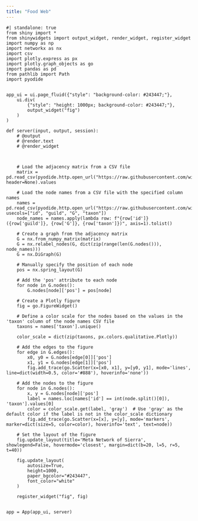 ```yaml
---
title: "Food Web"
---
```


<source src="input/MetaNetwork_Matrix_LTB_June.csv" type="text/csv" />
<source src="input/MetaNetwork_Matrix_Label_LTB_June.csv" type="text/csv" />

```shinylive-python
#| standalone: true
from shiny import *
from shinywidgets import output_widget, render_widget, register_widget
import numpy as np
import networkx as nx
import csv
import plotly.express as px
import plotly.graph_objects as go
import pandas as pd
from pathlib import Path 
import pyodide


app_ui = ui.page_fluid({"style": "background-color: #243447;"},
    ui.div(
        {"style": "height: 1000px; background-color: #243447;"},
        output_widget("fig")
    )
)

def server(input, output, session):
    # @output
    # @render.text
    # @render_widget

    
    
    # Load the adjacency matrix from a CSV file
    matrix = pd.read_csv(pyodide.http.open_url("https://raw.githubusercontent.com/wildliferesilience/wildliferesilience/main/docs/input/MetaNetwork_Matrix_LTB_June.csv"), header=None).values

    # Load the node names from a CSV file with the specified column names
    names = pd.read_csv(pyodide.http.open_url("https://raw.githubusercontent.com/wildliferesilience/wildliferesilience/main/docs/input/MetaNetwork_Matrix_Label_LTB_June.csv"), usecols=["id", "guild", "G", "taxon"])
    node_names = names.apply(lambda row: f"{row['id']} ({row['guild']}, {row['G']}, {row['taxon']})", axis=1).tolist()

    # Create a graph from the adjacency matrix
    G = nx.from_numpy_matrix(matrix)
    G = nx.relabel_nodes(G, dict(zip(range(len(G.nodes())), node_names)))
    G = nx.DiGraph(G)

    # Manually specify the position of each node
    pos = nx.spring_layout(G)

    # Add the 'pos' attribute to each node
    for node in G.nodes():
        G.nodes[node]['pos'] = pos[node]

    # Create a Plotly figure
    fig = go.FigureWidget()

    # Define a color scale for the nodes based on the values in the 'taxon' column of the node names CSV file
    taxons = names['taxon'].unique()

    color_scale = dict(zip(taxons, px.colors.qualitative.Plotly))

    # Add the edges to the figure
    for edge in G.edges():
        x0, y0 = G.nodes[edge[0]]['pos']
        x1, y1 = G.nodes[edge[1]]['pos']
        fig.add_trace(go.Scatter(x=[x0, x1], y=[y0, y1], mode='lines', line=dict(width=0.5, color='#888'), hoverinfo='none'))

    # Add the nodes to the figure
    for node in G.nodes():
        x, y = G.nodes[node]['pos']
        label = names.loc[names['id'] == int(node.split()[0]), 'taxon'].values[0]
        color = color_scale.get(label, 'gray')  # Use 'gray' as the default color if the label is not in the color_scale dictionary
        fig.add_trace(go.Scatter(x=[x], y=[y], mode='markers', marker=dict(size=5, color=color), hoverinfo='text', text=node))

    # Set the layout of the figure
    fig.update_layout(title='Meta Network of Sierra', showlegend=False, hovermode='closest', margin=dict(b=20, l=5, r=5, t=40))

    fig.update_layout(
        autosize=True,
        height=1000,
        paper_bgcolor="#243447",
        font_color="white"
    )

    register_widget("fig", fig)


app = App(app_ui, server)

```